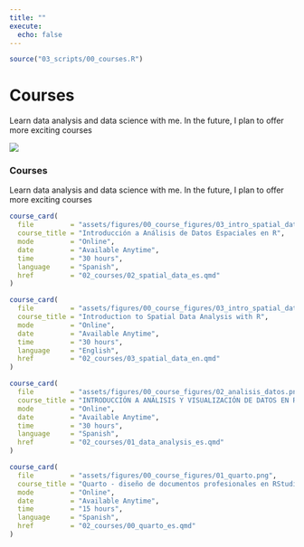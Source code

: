 ```yaml
---
title: ""
execute: 
  echo: false
---
```


```r
source("03_scripts/00_courses.R")
```

::: {.column-screen .jumbotron .jumbotron-courses .container .d-none .d-sm-block}
<div>

# Courses {.text-black .jumbotron-title}

</div>

::: jumbotron-text
Learn data analysis and data science with me. In the future, I plan to offer more exciting courses
:::
:::

::: {.row .d-block .d-sm-none}
::: {.card .card-courses}
![](assets/figures/jumbo.png){.img-fluid .rounded .mx-auto .d-block}

### Courses

Learn data analysis and data science with me. In the future, I plan to offer more exciting courses
:::
:::

::: {.container .grid .mt-5}
::: {.g-col-12 .g-col-md-6}
```r
course_card(
  file         = "assets/figures/00_course_figures/03_intro_spatial_data.png",
  course_title = "Introducción a Análisis de Datos Espaciales en R",
  mode         = "Online",
  date         = "Available Anytime",
  time         = "30 hours",
  language     = "Spanish",
  href         = "02_courses/02_spatial_data_es.qmd"
)
```
:::

::: {.g-col-12 .g-col-md-6}
```r
course_card(
  file         = "assets/figures/00_course_figures/03_intro_spatial_data.png",
  course_title = "Introduction to Spatial Data Analysis with R",
  mode         = "Online",
  date         = "Available Anytime",
  time         = "30 hours",
  language     = "English",
  href         = "02_courses/03_spatial_data_en.qmd"
)
```
:::

::: {.g-col-12 .g-col-md-6}
```r
course_card(
  file         = "assets/figures/00_course_figures/02_analisis_datos.png",
  course_title = "INTRODUCCIÓN A ANÁLISIS Y VISUALIZACIÓN DE DATOS EN R [2023]",
  mode         = "Online",
  date         = "Available Anytime",
  time         = "30 hours",
  language     = "Spanish",
  href         = "02_courses/01_data_analysis_es.qmd"
)
```
:::

::: {.g-col-12 .g-col-md-6}
```r
course_card(
  file         = "assets/figures/00_course_figures/01_quarto.png",
  course_title = "Quarto - diseño de documentos profesionales en RStudio",
  mode         = "Online",
  date         = "Available Anytime",
  time         = "15 hours",
  language     = "Spanish",
  href         = "02_courses/00_quarto_es.qmd"
)
```
:::
:::
